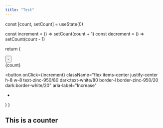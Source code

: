 ```yaml
---
title: "Test"
---
```


 const [count, setCount] = useState(0)

 const increment = () => setCount(count + 1)
 const decrement = () => setCount(count - 1)

 return (
 <div className="flex items-center justify-center">
 <div className="flex items-center rounded-xl overflow-hidden border border-zinc-950/20 dark:border-white/20">
 <button
 onClick={decrement}
 className="flex items-center justify-center h-8 w-8 text-zinc-950/80 dark:text-white/80 border-r border-zinc-950/20 dark:border-white/20"
 aria-label="Decrease"
 >
 -
 </button>

 <div className="flex text-sm items-center justify-center h-8 px-6 text-zinc-950/80 dark:text-white/80 font-medium min-w-[4rem] text-center">
 {count}
 </div>

 <button
 onClick={increment}
 className="flex items-center justify-center h-8 w-8 text-zinc-950/80 dark:text-white/80 border-l border-zinc-950/20 dark:border-white/20"
 aria-label="Increase"
 >
 +
 </button>
 </div>
 </div>
 )
}

## This is a counter
<Counter />